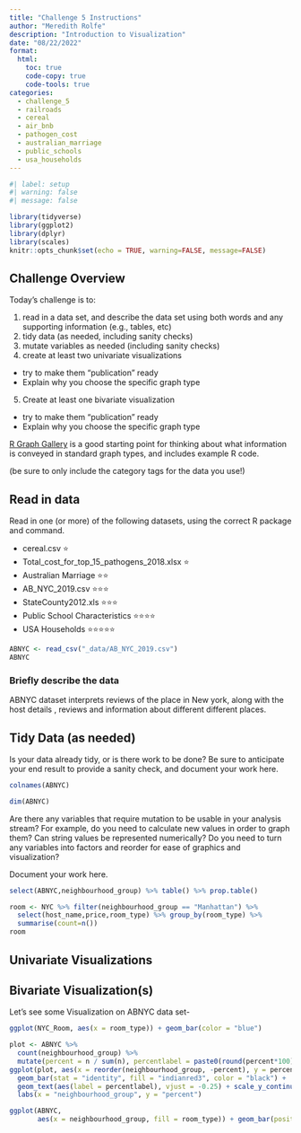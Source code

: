 ```yaml
---
title: "Challenge 5 Instructions"
author: "Meredith Rolfe"
description: "Introduction to Visualization"
date: "08/22/2022"
format:
  html:
    toc: true
    code-copy: true
    code-tools: true
categories:
  - challenge_5
  - railroads
  - cereal
  - air_bnb
  - pathogen_cost
  - australian_marriage
  - public_schools
  - usa_households
---
```


```r
#| label: setup
#| warning: false
#| message: false

library(tidyverse)
library(ggplot2)
library(dplyr)
library(scales)
knitr::opts_chunk$set(echo = TRUE, warning=FALSE, message=FALSE)
```

## Challenge Overview

Today's challenge is to:

1)  read in a data set, and describe the data set using both words and any supporting information (e.g., tables, etc)
2)  tidy data (as needed, including sanity checks)
3)  mutate variables as needed (including sanity checks)
4)  create at least two univariate visualizations

-   try to make them "publication" ready
-   Explain why you choose the specific graph type

5)  Create at least one bivariate visualization

-   try to make them "publication" ready
-   Explain why you choose the specific graph type

[R Graph Gallery](https://r-graph-gallery.com/) is a good starting point for thinking about what information is conveyed in standard graph types, and includes example R code.

(be sure to only include the category tags for the data you use!)

## Read in data

Read in one (or more) of the following datasets, using the correct R package and command.

-   cereal.csv ⭐
-   Total_cost_for_top_15_pathogens_2018.xlsx ⭐
-   Australian Marriage ⭐⭐
-   AB_NYC_2019.csv ⭐⭐⭐
-   StateCounty2012.xls ⭐⭐⭐
-   Public School Characteristics ⭐⭐⭐⭐
-   USA Households ⭐⭐⭐⭐⭐

```r
ABNYC <- read_csv("_data/AB_NYC_2019.csv") 
ABNYC
```

### Briefly describe the data

ABNYC dataset interprets reviews of the place in New york, along with the host details , reviews and information about different different places.

## Tidy Data (as needed)

Is your data already tidy, or is there work to be done? Be sure to anticipate your end result to provide a sanity check, and document your work here.

```r
colnames(ABNYC)
```

```r
dim(ABNYC)
```

Are there any variables that require mutation to be usable in your analysis stream? For example, do you need to calculate new values in order to graph them? Can string values be represented numerically? Do you need to turn any variables into factors and reorder for ease of graphics and visualization?

Document your work here.

```r
select(ABNYC,neighbourhood_group) %>% table() %>% prop.table() 
```

```r
room <- NYC %>% filter(neighbourhood_group == "Manhattan") %>%  
  select(host_name,price,room_type) %>% group_by(room_type) %>% 
  summarise(count=n())
room
```

## Univariate Visualizations

## Bivariate Visualization(s)

Let's see some Visualization on ABNYC data set-

```r
ggplot(NYC_Room, aes(x = room_type)) + geom_bar(color = "blue")
```

```r
plot <- ABNYC %>%
  count(neighbourhood_group) %>%
  mutate(percent = n / sum(n), percentlabel = paste0(round(percent*100), "%"))
ggplot(plot, aes(x = reorder(neighbourhood_group, -percent), y = percent)) + 
  geom_bar(stat = "identity", fill = "indianred3", color = "black") +
  geom_text(aes(label = percentlabel), vjust = -0.25) + scale_y_continuous(labels = percent) +
  labs(x = "neighbourhood_group", y = "percent")
```

```r
ggplot(ABNYC,
       aes(x = neighbourhood_group, fill = room_type)) + geom_bar(position = "fill", color = "black")
```
